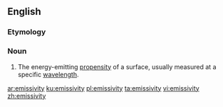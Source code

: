 ==English==

===Etymology===
{{suffix|en|emissive|ity}}

===Noun===
{{en-noun|emissivities}}

# {{lb|en|physics}} The energy-emitting [[propensity]] of a surface, usually measured at a specific [[wavelength]].

[[ar:emissivity]]
[[ku:emissivity]]
[[pl:emissivity]]
[[ta:emissivity]]
[[vi:emissivity]]
[[zh:emissivity]]